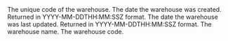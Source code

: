 <Expandable title="Warehouse">

<ResponseField name="id" type="string">
  The unique code of the warehouse.
</ResponseField>

<ResponseField name="created_date" type="string">
  The date the warehouse was created. Returned in YYYY-MM-DDTHH:MM:SSZ format.
</ResponseField>

<ResponseField name="updated_date" type="string">
  The date the warehouse was last updated. Returned in YYYY-MM-DDTHH:MM:SSZ format.
</ResponseField>

<ResponseField name="name" type="string">
  The warehouse name.
</ResponseField>

<ResponseField name="code" type="string or null">
  The warehouse code.
</ResponseField>

</Expandable>

